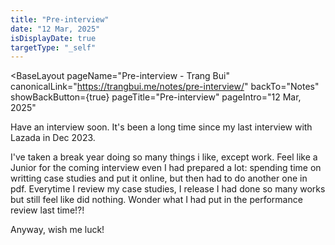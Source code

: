 ```yaml
---
title: "Pre-interview"
date: "12 Mar, 2025"
isDisplayDate: true
targetType: "_self"
---
```



<BaseLayout
  pageName="Pre-interview - Trang Bui"
  canonicalLink="https://trangbui.me/notes/pre-interview/"
  backTo="Notes"
  showBackButton={true}
  pageTitle="Pre-interview"
  pageIntro="12 Mar, 2025"
>
<div class="flex flex-col gap-6 typo-sbody">
Have an interview soon. It's been a long time since my last interview with Lazada in Dec 2023.

I've taken a break year doing so many things i like, except work. Feel like a Junior for the coming interview even I had prepared a lot: spending time on writting case studies and put it online, but then had to do another one in pdf. Everytime I review my case studies, I release I had done so many works but still feel like did nothing. Wonder what I had put in the performance review last time!?!

Anyway, wish me luck! 
</div>
</BaseLayout>
